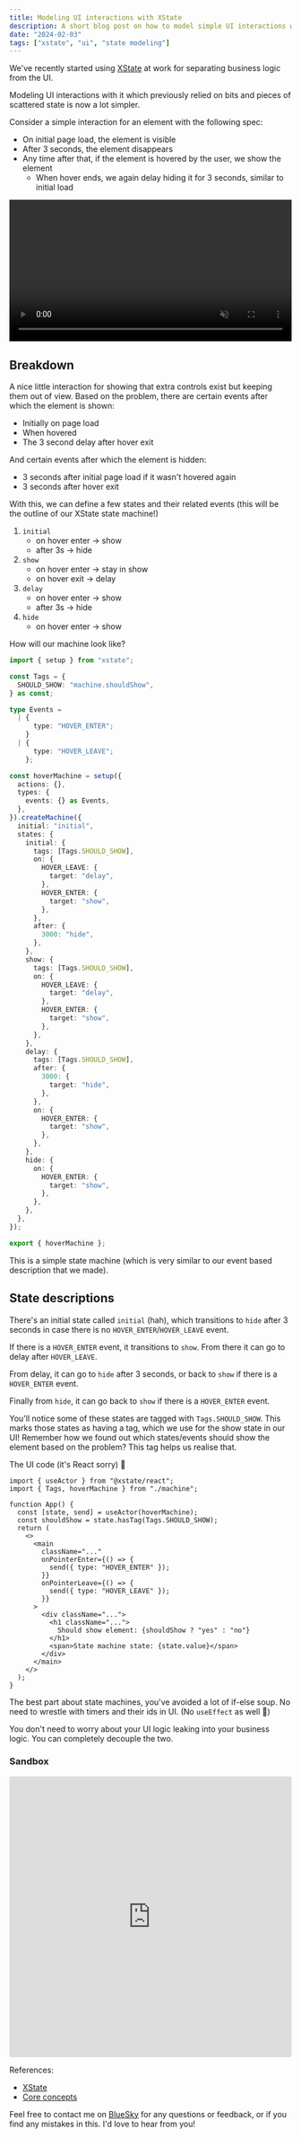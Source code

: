 ```yaml
---
title: Modeling UI interactions with XState
description: A short blog post on how to model simple UI interactions with XState
date: "2024-02-03"
tags: ["xstate", "ui", "state modeling"]
---
```



We've recently started using [XState](https://stately.ai/docs) at work for separating business logic from the UI.

Modeling UI interactions with it which previously relied on bits and pieces of scattered state is now a lot simpler.

Consider a simple interaction for an element with the following spec:

- On initial page load, the element is visible
- After 3 seconds, the element disappears
- Any time after that, if the element is hovered by the user, we show the element
  - When hover ends, we again delay hiding it for 3 seconds, similar to initial load

<video autoplay playsinline muted controls width="100%">
  <source src={xstateVideo} type="video/mp4" />
</video>

## Breakdown

A nice little interaction for showing that extra controls exist but keeping them out of view. Based on the problem, there are certain events after which the element is shown:

- Initially on page load
- When hovered
- The 3 second delay after hover exit

And certain events after which the element is hidden:

- 3 seconds after initial page load if it wasn't hovered again
- 3 seconds after hover exit

With this, we can define a few states and their related events (this will be the outline of our XState state machine!)

1. `initial`
   - on hover enter -> show
   - after 3s -> hide
2. `show`
   - on hover enter -> stay in show
   - on hover exit -> delay
3. `delay`
   - on hover enter -> show
   - after 3s -> hide
4. `hide`
   - on hover enter -> show

How will our machine look like?

```typescript
import { setup } from "xstate";

const Tags = {
  SHOULD_SHOW: "machine.shouldShow",
} as const;

type Events =
  | {
      type: "HOVER_ENTER";
    }
  | {
      type: "HOVER_LEAVE";
    };

const hoverMachine = setup({
  actions: {},
  types: {
    events: {} as Events,
  },
}).createMachine({
  initial: "initial",
  states: {
    initial: {
      tags: [Tags.SHOULD_SHOW],
      on: {
        HOVER_LEAVE: {
          target: "delay",
        },
        HOVER_ENTER: {
          target: "show",
        },
      },
      after: {
        3000: "hide",
      },
    },
    show: {
      tags: [Tags.SHOULD_SHOW],
      on: {
        HOVER_LEAVE: {
          target: "delay",
        },
        HOVER_ENTER: {
          target: "show",
        },
      },
    },
    delay: {
      tags: [Tags.SHOULD_SHOW],
      after: {
        3000: {
          target: "hide",
        },
      },
      on: {
        HOVER_ENTER: {
          target: "show",
        },
      },
    },
    hide: {
      on: {
        HOVER_ENTER: {
          target: "show",
        },
      },
    },
  },
});

export { hoverMachine };
```

This is a simple state machine (which is very similar to our event based description that we made).

## State descriptions

There's an initial state called `initial` (hah), which transitions to `hide` after 3 seconds in case there is no `HOVER_ENTER`/`HOVER_LEAVE` event.

If there is a `HOVER_ENTER` event, it transitions to `show`. From there it can go to delay after `HOVER_LEAVE`.

From delay, it can go to `hide` after 3 seconds, or back to `show` if there is a `HOVER_ENTER` event.

Finally from `hide`, it can go back to `show` if there is a `HOVER_ENTER` event.

You'll notice some of these states are tagged with `Tags.SHOULD_SHOW`. This marks those states as having a tag, which we use for the show state in our UI! Remember how we found out which states/events should show the element based on the problem? This tag helps us realise that.

The UI code (it's React sorry) 🙏

```tsx
import { useActor } from "@xstate/react";
import { Tags, hoverMachine } from "./machine";

function App() {
  const [state, send] = useActor(hoverMachine);
  const shouldShow = state.hasTag(Tags.SHOULD_SHOW);
  return (
    <>
      <main
        className="..."
        onPointerEnter={() => {
          send({ type: "HOVER_ENTER" });
        }}
        onPointerLeave={() => {
          send({ type: "HOVER_LEAVE" });
        }}
      >
        <div className="...">
          <h1 className="...">
            Should show element: {shouldShow ? "yes" : "no"}
          </h1>
          <span>State machine state: {state.value}</span>
        </div>
      </main>
    </>
  );
}
```

The best part about state machines, you've avoided a lot of if-else soup. No need to wrestle with timers and their ids in UI. (No `useEffect` as well 👀)

You don't need to worry about your UI logic leaking into your business logic. You can completely decouple the two.

### Sandbox

<iframe src="https://stackblitz.com/edit/vitejs-vite-tqbjy7?ctl=1&embed=1&file=src%2Fmachine.ts&hideNavigation=1" style="width:100%; height:500px; border:0; border-radius: 4px; overflow:hidden;" title="Modeling Interactions w/ XState" loading="lazy"></iframe>

References:

- [XState](https://stately.ai/docs/)
- [Core concepts](https://stately.ai/docs/state-machines-and-statecharts)

Feel free to contact me on [BlueSky](https://bsky.app/profile/anikd.com) for any questions or feedback, or if you find any mistakes in this. I'd love to hear from you!
